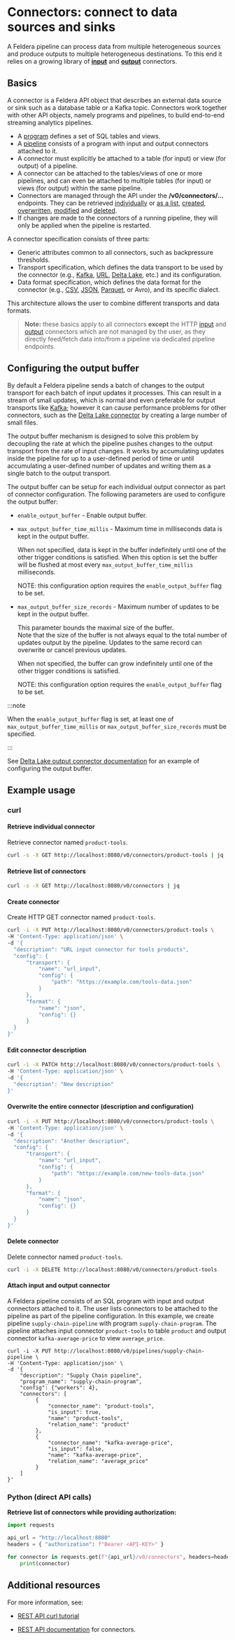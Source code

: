 # Connectors: connect to data sources and sinks

A Feldera pipeline can process data from multiple heterogeneous sources and
produce outputs to multiple heterogeneous destinations. To this end it relies
on a growing library of **[input](sources)** and **[output](sinks)** connectors.

## Basics

A connector is a Feldera API object that describes an external data source or sink such as a database
table or a Kafka topic. Connectors work together with other API objects, namely programs and pipelines,
to build end-to-end streaming analytics pipelines.

* A [program](/docs#programs) defines a set of SQL tables and views.
* A [pipeline](/docs#pipelines) consists of a program with input and output connectors attached to it.
* A connector must explicitly be attached to a table (for input)
  or view (for output) of a pipeline.
* A connector can be attached to the tables/views of one or more pipelines,
  and can even be attached to multiple tables (for input) or views (for output)
  within the same pipeline.
* Connectors are managed through the API under the **/v0/connectors/...** endpoints.
  They can be retrieved
  [individually](https://www.feldera.com/api/fetch-a-connector-by-name) or
  [as a list](https://www.feldera.com/api/fetch-connectors-optionally-filtered-by-name-or-id),
  [created](https://www.feldera.com/api/create-a-new-connector),
  [overwritten](https://www.feldera.com/api/create-or-replace-a-connector),
  [modified](https://www.feldera.com/api/update-the-name-description-and-or-configuration-of-a-connector) and
  [deleted](https://www.feldera.com/api/delete-an-existing-connector).
* If changes are made to the connectors of a running pipeline, they will only be
  applied when the pipeline is restarted.

A connector specification consists of three parts:

* Generic attributes common to all connectors, such as backpressure thresholds.
* Transport specification, which defines the data transport to be used by the connector
  (e.g.,
  [Kafka](/docs/connectors/sources/kafka), 
  [URL](/docs/connectors/sources/http-get), 
  [Delta Lake](/docs/connectors/sources/delta), etc.) and its configuration.
* Data format specification, which defines the data format for the connector
  (e.g., 
  [CSV](/docs/api/csv),
  [JSON](/docs/api/json), 
  [Parquet](/docs/api/parquet), or 
  Avro), and its specific dialect.

This architecture allows the user to combine different transports and data formats.

> **Note:** these basics apply to all connectors **except** the
  HTTP [input](/docs/connectors/sources/http) and [output](/docs/connectors/sinks/http) connectors
  which are not managed by the user, as they directly feed/fetch data into/from a pipeline via
  dedicated pipeline endpoints.

## Configuring the output buffer

By default a Feldera pipeline sends a batch of changes to the output transport
for each batch of input updates it processes.  This can result in a stream of
small updates, which is normal and even preferable for output transports like
[Kafka](/docs/connectors/sinks/kafka); however it can cause performance problems
for other connectors, such as the [Delta Lake connector](/docs/connectors/sinks/delta)
by creating a large number of small files.

The output buffer mechanism is designed to solve this problem by decoupling the
rate at which the pipeline pushes changes to the output transport from the rate
of input changes.  It works by accumulating updates inside the pipeline
for up to a user-defined period of time or until accumulating a user-defined number
of updates and writing them as a single batch to the output transport.

The output buffer can be setup for each individual output connector as part
of connector configuration.  The following parameters are used to configure the
output buffer:

* `enable_output_buffer` - Enable output buffer.

* `max_output_buffer_time_millis` - Maximum time in milliseconds data is kept
   in the output buffer.

   When not specified, data is kept in the buffer indefinitely until one of
   the other trigger conditions is satisfied.  When this option is
   set the buffer will be flushed at most every
   `max_output_buffer_time_millis` milliseconds.

   NOTE: this configuration option requires the `enable_output_buffer` flag
   to be set.

* `max_output_buffer_size_records` - Maximum number of updates to be kept in
   the output buffer.

   This parameter bounds the maximal size of the buffer.  
   Note that the size of the buffer is not always equal to the
   total number of updates output by the pipeline. Updates to the
   same record can overwrite or cancel previous updates.

   When not specified, the buffer can grow indefinitely until one of
   the other trigger conditions is satisfied.

   NOTE: this configuration option requires the `enable_output_buffer` flag
   to be set.

:::note

When the `enable_output_buffer` flag is set, at least one of
`max_output_buffer_time_millis` or `max_output_buffer_size_records` must be
specified.

:::

See [Delta Lake output connector documentation](/docs/connectors/sinks/delta#curl)
for an example of configuring the output buffer.

## Example usage

### curl

#### Retrieve individual connector

Retrieve connector named `product-tools`.

```bash
curl -s -X GET http://localhost:8080/v0/connectors/product-tools | jq
```

#### Retrieve list of connectors
```bash
curl -s -X GET http://localhost:8080/v0/connectors | jq
```

#### Create connector

Create HTTP GET connector named `product-tools`.

```bash
curl -i -X PUT http://localhost:8080/v0/connectors/product-tools \
-H 'Content-Type: application/json' \
-d '{
  "description": "URL input connector for tools products",
  "config": {
      "transport": {
          "name": "url_input",
          "config": {
              "path": "https://example.com/tools-data.json"
          }
      },
      "format": {
          "name": "json",
          "config": {}
      }
  }
}'
```

#### Edit connector description
```bash
curl -i -X PATCH http://localhost:8080/v0/connectors/product-tools \
-H 'Content-Type: application/json' \
-d '{
  "description": "New description"
}'
```

#### Overwrite the entire connector (description and configuration)
```bash
curl -i -X PUT http://localhost:8080/v0/connectors/product-tools \
-H 'Content-Type: application/json' \
-d '{
  "description": "Another description",
  "config": {
      "transport": {
          "name": "url_input",
          "config": {
              "path": "https://example.com/new-tools-data.json"
          }
      },
      "format": {
          "name": "json",
          "config": {}
      }
  }
}'
```

#### Delete connector

Delete connector named `product-tools`.

```bash
curl -i -X DELETE http://localhost:8080/v0/connectors/product-tools
```

#### Attach input and output connector

A Feldera pipeline consists of an SQL program with input and output connectors attached to it.
The user lists connectors to be attached to the pipeline as part of the pipeline configuration.
In this example, we create pipeline `supply-chain-pipeline` with program `supply-chain-program`.
The pipeline attaches input connector `product-tools` to table `product`
and output connector `kafka-average-price` to view `average_price`.

```
curl -i -X PUT http://localhost:8080/v0/pipelines/supply-chain-pipeline \
-H 'Content-Type: application/json' \
-d '{
    "description": "Supply Chain pipeline",
    "program_name": "supply-chain-program",
    "config": {"workers": 4},
    "connectors": [
         {
             "connector_name": "product-tools",
             "is_input": true,
             "name": "product-tools",
             "relation_name": "product"
         },
         {
             "connector_name": "kafka-average-price",
             "is_input": false,
             "name": "kafka-average-price",
             "relation_name": "average_price"
         }
    ]
}'
```

### Python (direct API calls)

**Retrieve list of connectors while providing authorization:**
```python
import requests

api_url = "http://localhost:8080"
headers = { "authorization": f"Bearer <API-KEY>" }

for connector in requests.get(f"{api_url}/v0/connectors", headers=headers).json():
    print(connector)
```

## Additional resources

For more information, see:

* [REST API curl tutorial](/docs/tutorials/rest_api)

* [REST API documentation](https://www.feldera.com/api/create-a-new-connector) for connectors.
